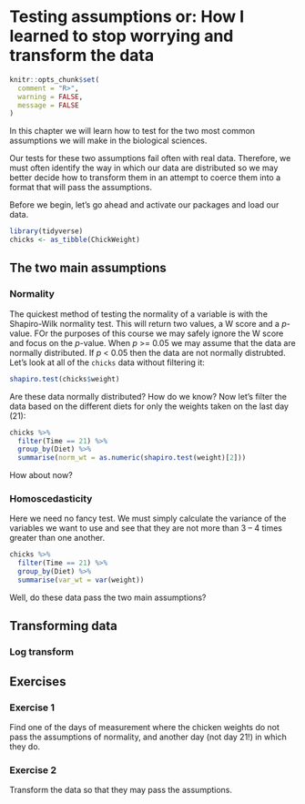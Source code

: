 # Testing assumptions or: How I learned to stop worrying and transform the data

```r
knitr::opts_chunk$set(
  comment = "R>", 
  warning = FALSE, 
  message = FALSE
)
```

In this chapter we will learn how to test for the two most common assumptions we will make in the biological sciences.

Our tests for these two assumptions fail often with real data. Therefore, we must often identify the way in which our data are distributed so we may better decide how to transform them in an attempt to coerce them into a format that will pass the assumptions.

Before we begin, let's go ahead and activate our packages and load our data.

```r
library(tidyverse)
chicks <- as_tibble(ChickWeight)
```

## The two main assumptions

### Normality

The quickest method of testing the normality of a variable is with the Shapiro-Wilk normality test. This will return two values, a W score and a _p_-value. FOr the purposes of this course we may safely ignore the W score and focus on the _p_-value. When _p_ >= 0.05 we may assume that the data are normally distributed. If _p_ < 0.05 then the data are not normally distrubted. Let's look at all of the `chicks` data without filtering it:

```r
shapiro.test(chicks$weight)
```

Are these data normally distributed? How do we know? Now let's filter the data based on the different diets for only the weights taken on the last day (21):

```r
chicks %>% 
  filter(Time == 21) %>% 
  group_by(Diet) %>% 
  summarise(norm_wt = as.numeric(shapiro.test(weight)[2]))
```

How about now?

### Homoscedasticity

Here we need no fancy test. We must simply calculate the variance of the variables we want to use and see that they are not more than 3 -- 4 times greater than one another.

```r
chicks %>% 
  filter(Time == 21) %>% 
  group_by(Diet) %>% 
  summarise(var_wt = var(weight))
```

Well, do these data pass the two main assumptions?

## Transforming data

### Log transform 

###

## Exercises

### Exercise 1

Find one of the days of measurement where the chicken weights do not pass the assumptions of normality, and another day (not day 21!) in which they do.

### Exercise 2

Transform the data so that they may pass the assumptions.
